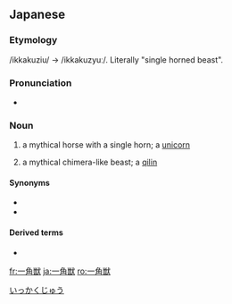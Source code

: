 ==Japanese==
{{ja-kanjitab|いつ|k1=いっ|かく|じゅう|yomi=o}}

===Etymology===
/ikkakuziu/ → /ikkakuzyuː/. Literally "single horned beast".

===Pronunciation===
* {{IPA|[ikkakudʑuː]|lang=ja}}

===Noun===
{{ja-noun|いっかくじゅう|hhira=いっかくじう|kyu=一角獸}}

# a mythical horse with a single horn; a [[unicorn]]
# {{lb|ja|rare}} a mythical chimera-like beast; a [[qilin]]

====Synonyms====
* {{ja-r|ユニコーン||unicorn}}
* {{ja-r|麒麟|きりん|qilin}}

====Derived terms====
* {{ja-r|いっかくじゅう座|いっかくじゅうざ}}

[[Category:ja:Mythological creatures|いっかくじゅう]]

[[fr:一角獣]]
[[ja:一角獣]]
[[ro:一角獣]]